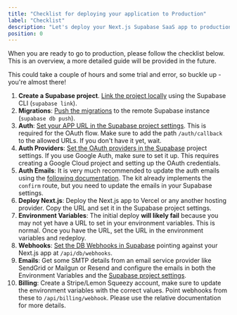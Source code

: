 ```yaml
---
title: "Checklist for deploying your application to Production"
label: "Checklist"
description: "Let's deploy your Next.js Supabase SaaS app to production!"
position: 0
---
```


When you are ready to go to production, please follow the checklist below. This is an overview, a more detailed guide will be provided in the future.

This could take a couple of hours and some trial and error, so buckle up - you're almost there!

1. **Create a Supabase project**. [Link the project locally](https://supabase.com/docs/guides/cli/local-development#link-your-project) using the Supabase CLI (`supabase link`).
2. **Migrations**: [Push the migrations](https://supabase.com/docs/guides/cli/local-development#link-your-project) to the remote Supabase instance (`supabase db push`).
3. **Auth**: [Set your APP URL in the Supabase project settings](https://supabase.com/docs/guides/auth/redirect-urls). This is required for the OAuth flow. Make sure to add the path `/auth/callback` to the allowed URLs. If you don't have it yet, wait.
4. **Auth Providers**: [Set the OAuth providers in the Supabase](https://supabase.com/docs/guides/auth/social-login) project settings. If you use Google Auth, make sure to set it up. This requires creating a Google Cloud project and setting up the OAuth credentials.
5. **Auth Emails**: It is very much recommended to update the auth emails using the [following documentation](authentication-emails). The kit already implements the `confirm` route, but you need to update the emails in your Supabase settings.
6. **Deploy Next.js**: Deploy the Next.js app to Vercel or any another hosting provider. Copy the URL and set it in the Supabase project settings.
7. **Environment Variables**: The initial deploy **will likely fail** because you may not yet have a URL to set in your environment variables. This is normal. Once you have the URL, set the URL in the environment variables and redeploy.
8. **Webhooks**: [Set the DB Webhooks in Supabase](configuring-supabase-database-webhooks) pointing against your Next.js app at `/api/db/webhooks`.
9. **Emails**: Get some SMTP details from an email service provider like SendGrid or Mailgun or Resend and configure the emails in both the Environment Variables and the [Supabase project settings](https://supabase.com/docs/guides/auth/auth-smtp).
10. **Billing**: Create a Stripe/Lemon Squeezy account, make sure to update the environment variables with the correct values. Point webhooks from these to `/api/billing/webhook`. Please use the relative documentation for more details.